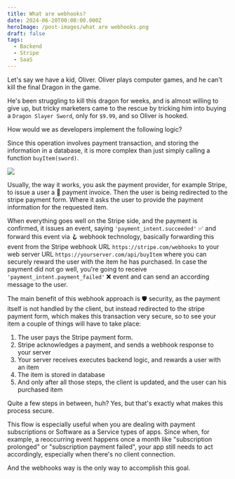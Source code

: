 ```yaml
---
title: What are webhooks?
date: 2024-06-20T00:00:00.000Z
heroImage: /post-images/what are webhooks.png
draft: false
tags:
  - Backend
  - Stripe
  - SaaS
---
```


Let's say we have a kid, Oliver. Oliver plays computer games, and he can't kill the final Dragon in the game.

He's been struggling to kill this dragon for weeks, and is almost willing to give up, but tricky marketers came to the rescue by tricking him into buying a `Dragon Slayer Sword`, only for `$9.99`, and so Oliver is hooked.

How would we as developers implement the following logic?

Since this operation involves payment transaction, and storing the information in a database, it is more complex than just simply calling a function `buyItem(sword)`.

![](/post-images/webhooks_oliver_buying_sword.gif)

Usually, the way it works, you ask the payment provider, for example Stripe, to issue a user a 📃 payment invoice. Then the user is being redirected to the stripe payment form. Where it asks the user to provide the payment information for the requested item.

When everything goes well on the Stripe side, and the payment is confirmed, it issues an event, saying `'payment_intent.succeeded'` ✅ and forward this event via 🪝 webhook technology, basically forwarding this event from the Stripe webhook URL `https://stripe.com/webhooks` to your web server URL `https://yourserver.com/api/buyItem` where you can securely reward the user with the item he has purchased. In case the payment did not go well, you're going to receive `'payment_intent.payment_failed'` ❌ event and can send an according message to the user.

The main benefit of this webhook approach is 🛡 security, as the payment itself is not handled by the client, but instead redirected to the stripe payment form, which makes this transaction very secure, so to see your item a couple of things will have to take place:

1. The user pays the Stripe payment form.
2. Stripe acknowledges a payment, and sends a webhook response to your server
3. Your server receives executes backend logic, and rewards a user with an item
4. The item is stored in database
5. And only after all those steps, the client is updated, and the user can his purchased item

Quite a few steps in between, huh? Yes, but that's exactly what makes this process secure.

This flow is especially useful when you are dealing with payment subscriptions or Software as a Service types of apps. Since when, for example, a reoccurring event happens once a month like "subscription prolonged" or "subscription payment failed", your app still needs to act accordingly, especially when there's no client connection.

And the webhooks way is the only way to accomplish this goal.
